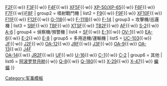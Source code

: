 {{Navbox
| name   = Grumman aircraft
| title = [[格鲁门公司|-{zh-tw:格魯曼;zh-cn:格鲁门}-]]和[[诺斯洛普·格鲁门公司|诺斯洛普·-{zh-tw:格魯曼;zh-cn:格鲁门}-]]飛機
| group1 = 活塞引擎戰鬥機
| list1 = [[FF戰鬥機|FF]]{{·w}}[[F2F戰鬥機|F2F]]{{·w}} [[格鲁曼F3F|F3F]]{{·w}} [[F4F戰鬥機|F4F]]{{·w}} [[XF5F戰鬥機|XF5F]]{{·w}} [[XP-50戰鬥機|XP-50/XP-65]]{{·w}} [[F6F地獄貓戰鬥機|F6F]]{{·w}} [[F7F虎猫战斗机|F7F]]{{·w}}[[F8F熊貓戰鬥機|F8F]]
| group2 = 噴射戰鬥機
| list2 = [[格鲁曼F9F/F-9美洲狮|F9]]{{·w}} [[F9F黑豹戰鬥機|F9F]]{{·w}} [[XF10F美洲虎式戰鬥機|XF10F]]{{·w}} [[F11F虎式戰鬥機|F11F]]{{·w}} [[F12F超級虎式戰鬥機|F12F]]{{·w}} [[G-118式戰鬥機|G-118]]{{·w}} [[F-111B式戰鬥機|F-111B]]{{·w}} [[F-14雄貓式戰鬥機|F-14]]
| group3 = 攻擊機/巡邏機
| list3 = [[SBF]]{{·w}} [[TBF復仇者式轟炸機|TBF]]{{·w}} [[XTSF]]{{·w}} [[TB2F]]{{·w}} [[AF]]{{·w}} [[S-2搜索者巡邏機|S-2]]{{·w}} [[A-6闖入者式攻擊機|A-6]]
| group4 = 偵察機/預警機
| list4 = [[SF]]{{·w}} [[E-1]]{{·w}} [[OV-1]]{{·w}} [[EA-6徘徊者式電子作戰機|EA-6]]{{·w}} [[E-2空中預警機|E-2]]{{·w}} [[E-8指挥机|E-8]]
| group5 = 多用途機/運輸機
| list5 = [[UC-103]]{{·w}} [[JF]]{{·w}} [[J2F]]{{·w}} [[OA-12]]{{·w}} [[JRF]]{{·w}} [[J3F]]{{·w}} [[OA-9]]{{·w}} [[OA-13]]{{·w}} [[J4F]]<br />[[OA-14]]{{·w}} [[JR2F]]{{·w}} [[UF]]{{·w}} [[U-16]]{{·w}} [[C-1]]{{·w}} [[C-2灰狗式運輸機|C-2]]
| group6 = 其他
| list6 = [[阿波罗登月舱]]{{·w}} [[MQ-8火力偵察兵無人機|Q-8]]{{·w}} [[RQ-180隱形無人偵察機|Q-180]]{{·w}} [[X-29]]{{·w}} [[X-47 飞马试验机|X-47]]{{·w}} [[諾斯洛普·格魯曼蝙蝠無人偵察機|蝙蝠]]
}}<noinclude>[[Category:军事模板]]</noinclude>